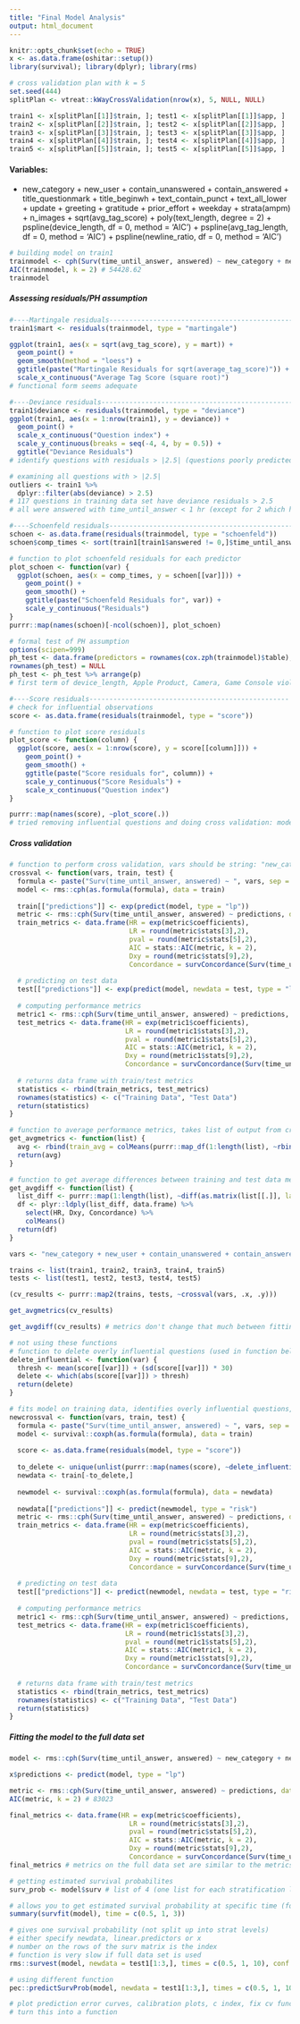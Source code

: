 ```yaml
---
title: "Final Model Analysis"
output: html_document
---
```


```r
knitr::opts_chunk$set(echo = TRUE)
x <- as.data.frame(oshitar::setup())
library(survival); library(dplyr); library(rms)
```

```r
# cross validation plan with k = 5
set.seed(444)
splitPlan <- vtreat::kWayCrossValidation(nrow(x), 5, NULL, NULL)

train1 <- x[splitPlan[[1]]$train, ]; test1 <- x[splitPlan[[1]]$app, ]
train2 <- x[splitPlan[[2]]$train, ]; test2 <- x[splitPlan[[2]]$app, ]
train3 <- x[splitPlan[[3]]$train, ]; test3 <- x[splitPlan[[3]]$app, ]
train4 <- x[splitPlan[[4]]$train, ]; test4 <- x[splitPlan[[4]]$app, ]
train5 <- x[splitPlan[[5]]$train, ]; test5 <- x[splitPlan[[5]]$app, ]
```

#### Variables: 

* new_category + new_user + contain_unanswered + contain_answered + title_questionmark + title_beginwh + text_contain_punct + text_all_lower + update + greeting + gratitude + prior_effort + weekday + strata(ampm) + n_images + sqrt(avg_tag_score) + poly(text_length, degree = 2) + pspline(device_length, df = 0, method = 'AIC') + pspline(avg_tag_length, df = 0, method = 'AIC') + pspline(newline_ratio, df = 0, method = 'AIC')

```r
# building model on train1
trainmodel <- cph(Surv(time_until_answer, answered) ~ new_category + new_user + contain_unanswered + contain_answered + title_questionmark + title_beginwh + text_contain_punct + text_all_lower + update + greeting + gratitude + prior_effort + weekday + strat(ampm) + sqrt(avg_tag_score) + poly(text_length, 2) + rcs(device_length, 5) + rcs(avg_tag_length, 4) + rcs(newline_ratio, 4), data = train1, x = TRUE, y = TRUE)
AIC(trainmodel, k = 2) # 54428.62
trainmodel
```

##### Assessing residuals/PH assumption

```r
#----Martingale residuals----------------------------------------------
train1$mart <- residuals(trainmodel, type = "martingale")

ggplot(train1, aes(x = sqrt(avg_tag_score), y = mart)) + 
  geom_point() + 
  geom_smooth(method = "loess") + 
  ggtitle(paste("Martingale Residuals for sqrt(average_tag_score)")) + 
  scale_x_continuous("Average Tag Score (square root)") 
# functional form seems adequate 

#----Deviance residuals------------------------------------------------
train1$deviance <- residuals(trainmodel, type = "deviance")
ggplot(train1, aes(x = 1:nrow(train1), y = deviance)) + 
  geom_point() + 
  scale_x_continuous("Question index") + 
  scale_y_continuous(breaks = seq(-4, 4, by = 0.5)) + 
  ggtitle("Deviance Residuals")
# identify questions with residuals > |2.5| (questions poorly predicted by the model)

# examining all questions with > |2.5|
outliers <- train1 %>%
  dplyr::filter(abs(deviance) > 2.5)
# 117 questions in training data set have deviance residuals > 2.5 
# all were answered with time_until_answer < 1 hr (except for 2 which have time_until_answer > 1050 hours)

#----Schoenfeld residuals----------------------------------------------
schoen <- as.data.frame(residuals(trainmodel, type = "schoenfeld"))
schoen$comp_times <- sort(train1[train1$answered != 0,]$time_until_answer)

# function to plot schoenfeld residuals for each predictor
plot_schoen <- function(var) {
  ggplot(schoen, aes(x = comp_times, y = schoen[[var]])) + 
    geom_point() + 
    geom_smooth() + 
    ggtitle(paste("Schoenfeld Residuals for", var)) + 
    scale_y_continuous("Residuals")
}
purrr::map(names(schoen)[-ncol(schoen)], plot_schoen)

# formal test of PH assumption 
options(scipen=999)
ph_test <- data.frame(predictors = rownames(cox.zph(trainmodel)$table), cox.zph(trainmodel)$table) 
rownames(ph_test) = NULL
ph_test <- ph_test %>% arrange(p) 
# first term of device_length, Apple Product, Camera, Game Console violate PH (stratifying on new_category decreases predictive ability) 

#----Score residuals--------------------------------------------------
# check for influential observations
score <- as.data.frame(residuals(trainmodel, type = "score"))

# function to plot score residuals
plot_score <- function(column) {
  ggplot(score, aes(x = 1:nrow(score), y = score[[column]])) + 
    geom_point() + 
    geom_smooth() + 
    ggtitle(paste("Score residuals for", column)) + 
    scale_y_continuous("Score Residuals") + 
    scale_x_continuous("Question index")
}

purrr::map(names(score), ~plot_score(.))
# tried removing influential questions and doing cross validation: models fit on data with influential questions removed didn't perform as well on the test data compared to models fit on full data

```

##### Cross validation 

```r
# function to perform cross validation, vars should be string: "new_category + new_user..."
crossval <- function(vars, train, test) {
  formula <- paste("Surv(time_until_answer, answered) ~ ", vars, sep = "")
  model <- rms::cph(as.formula(formula), data = train)
  
  train[["predictions"]] <- exp(predict(model, type = "lp"))
  metric <- rms::cph(Surv(time_until_answer, answered) ~ predictions, data = train)
  train_metrics <- data.frame(HR = exp(metric$coefficients), 
                              LR = round(metric$stats[3],2), 
                              pval = round(metric$stats[5],2), 
                              AIC = stats::AIC(metric, k = 2),
                              Dxy = round(metric$stats[9],2), 
                              Concordance = survConcordance(Surv(time_until_answer, answered) ~ predictions, data = train)$concordance)
  
  # predicting on test data
  test[["predictions"]] <- exp(predict(model, newdata = test, type = "lp"))
  
  # computing performance metrics 
  metric1 <- rms::cph(Surv(time_until_answer, answered) ~ predictions, data = test)
  test_metrics <- data.frame(HR = exp(metric1$coefficients), 
                             LR = round(metric1$stats[3],2), 
                             pval = round(metric1$stats[5],2), 
                             AIC = stats::AIC(metric1, k = 2),
                             Dxy = round(metric1$stats[9],2), 
                             Concordance = survConcordance(Surv(time_until_answer, answered) ~ predictions, data = test)$concordance)
  
  # returns data frame with train/test metrics 
  statistics <- rbind(train_metrics, test_metrics)
  rownames(statistics) <- c("Training Data", "Test Data")
  return(statistics)
}

# function to average performance metrics, takes list of output from crossval
get_avgmetrics <- function(list) {
  avg <- rbind(train_avg = colMeans(purrr::map_df(1:length(list), ~rbind(list[[.]][1,]))), test_avg = colMeans(purrr::map_df(1:length(list), ~rbind(list[[.]][2,]))))
  return(avg)
}

# function to get average differences between training and test data metrics for each cv iteration
get_avgdiff <- function(list) {
  list_diff <- purrr::map(1:length(list), ~diff(as.matrix(list[[.]], lag = 1)))
  df <- plyr::ldply(list_diff, data.frame) %>%
    select(HR, Dxy, Concordance) %>%
    colMeans()
  return(df)
}
```

```r
vars <- "new_category + new_user + contain_unanswered + contain_answered + title_questionmark + title_beginwh + text_contain_punct + text_all_lower + update + greeting + gratitude + prior_effort + weekday + strat(ampm) + sqrt(avg_tag_score) + poly(text_length, 2) + rcs(device_length, 5) + rcs(avg_tag_length, 4) + rcs(newline_ratio, 4)"

trains <- list(train1, train2, train3, train4, train5)
tests <- list(test1, test2, test3, test4, test5)

(cv_results <- purrr::map2(trains, tests, ~crossval(vars, .x, .y)))

get_avgmetrics(cv_results)

get_avgdiff(cv_results) # metrics don't change that much between fitting model on training and test data sets
```

```r
# not using these functions
# function to delete overly influential questions (used in function below)
delete_influential <- function(var) {
  thresh <- mean(score[[var]]) + (sd(score[[var]]) * 30)
  delete <- which(abs(score[[var]]) > thresh)
  return(delete)
}

# fits model on training data, identifies overly influential questions, removes questions according to threshold, refits model to that data, uses that model to make predictions and computes performance metrics 
newcrossval <- function(vars, train, test) {
  formula <- paste("Surv(time_until_answer, answered) ~ ", vars, sep = "")
  model <- survival::coxph(as.formula(formula), data = train)
  
  score <- as.data.frame(residuals(model, type = "score"))
  
  to_delete <- unique(unlist(purrr::map(names(score), ~delete_influential(.))))
  newdata <- train[-to_delete,]
  
  newmodel <- survival::coxph(as.formula(formula), data = newdata)
  
  newdata[["predictions"]] <- predict(newmodel, type = "risk")
  metric <- rms::cph(Surv(time_until_answer, answered) ~ predictions, data = newdata)
  train_metrics <- data.frame(HR = exp(metric$coefficients), 
                              LR = round(metric$stats[3],2), 
                              pval = round(metric$stats[5],2), 
                              AIC = stats::AIC(metric, k = 2),
                              Dxy = round(metric$stats[9],2), 
                              Concordance = survConcordance(Surv(time_until_answer, answered) ~ predictions, data = newdata)$concordance)
  
  # predicting on test data
  test[["predictions"]] <- predict(newmodel, newdata = test, type = "risk")
  
  # computing performance metrics 
  metric1 <- rms::cph(Surv(time_until_answer, answered) ~ predictions, data = test)
  test_metrics <- data.frame(HR = exp(metric1$coefficients), 
                             LR = round(metric1$stats[3],2), 
                             pval = round(metric1$stats[5],2), 
                             AIC = stats::AIC(metric1, k = 2),
                             Dxy = round(metric1$stats[9],2), 
                             Concordance = survConcordance(Surv(time_until_answer, answered) ~ predictions, data = test)$concordance)
  
  # returns data frame with train/test metrics 
  statistics <- rbind(train_metrics, test_metrics)
  rownames(statistics) <- c("Training Data", "Test Data")
  return(statistics)
}
```

##### Fitting the model to the full data set

```r
model <- rms::cph(Surv(time_until_answer, answered) ~ new_category + new_user + contain_unanswered + contain_answered + title_questionmark + title_beginwh + text_contain_punct + text_all_lower + update + greeting + gratitude + prior_effort + weekday + strat(ampm) + sqrt(avg_tag_score) + poly(text_length, 2) + rcs(device_length, 5) + rcs(avg_tag_length, 4) + rcs(newline_ratio, 4), data = x, x = TRUE, y = TRUE, surv = TRUE)

x$predictions <- predict(model, type = "lp")

metric <- rms::cph(Surv(time_until_answer, answered) ~ predictions, data = x)
AIC(metric, k = 2) # 83023

final_metrics <- data.frame(HR = exp(metric$coefficients), 
                              LR = round(metric$stats[3],2), 
                              pval = round(metric$stats[5],2), 
                              AIC = stats::AIC(metric, k = 2),
                              Dxy = round(metric$stats[9],2), 
                              Concordance = survConcordance(Surv(time_until_answer, answered) ~ predictions, data = x)$concordance)
final_metrics # metrics on the full data set are similar to the metrics from cross validation
```

```r
# getting estimated survival probabilites
surv_prob <- model$surv # list of 4 (one list for each stratification level)

# allows you to get estimated survival probability at specific time (for each strat level)
summary(survfit(model), time = c(0.5, 1, 3))

# gives one survival probability (not split up into strat levels)
# either specify newdata, linear.predictors or x
# number on the rows of the surv matrix is the index 
# function is very slow if full data set is used
rms::survest(model, newdata = test1[1:3,], times = c(0.5, 1, 10), conf.int = FALSE)

# using different function
pec::predictSurvProb(model, newdata = test1[1:3,], times = c(0.5, 1, 10))

# plot prediction error curves, calibration plots, c index, fix cv function, plot predicted survival curve ?? 
# turn this into a function 
```




